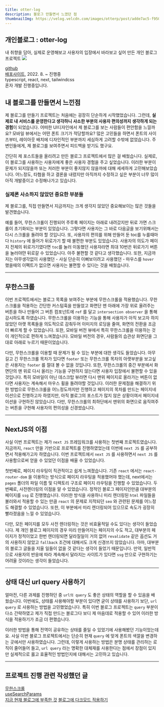 ```yaml
---
title: otter-log
description: 블로그 만들면서 느꼈던 점
thumbnailImg: https://velog.velcdn.com/images/otterp/post/adde7ac5-f950-40cb-af62-2e5425dd6419/image.png
---
```


## 개인블로그 : otter-log

내 취향을 담아, 실제로 운영해보고 사용자의 입장에서 바라보고 싶어 만든 개인 블로그 프로젝트
![](https://velog.velcdn.com/images/otterp/post/adde7ac5-f950-40cb-af62-2e5425dd6419/image.png)

[github](https://github.com/otterp012/otter-log)  
[배포사이트](http://otter-log.world), 2022. 8. ~ 진행중  
typescript, react, next, tailwindcss  
혼자 개발 진행중입니다.

## 내 블로그를 만들면서 느낀점

제 블로그를 만들기 프로젝트는 처음에는 굉장히 단순하게 시작했었습니다. 그런데, **실제로 내 서비스를 운영한다고 생각하니 사소한 부분의 사용자 편의성까지 생각하게 되는 경험**이 되었습니다. 어떠한 UI디자인에서 제 블로그를 보는 사람들이 편안함을 느낄까요? 모바일 뷰에서는 어떤 폰트 크기가 적당할까요? 많은 고민들을 하면서 폰트의 사이즈부터, 레이아웃 배치에 디자인적인 부분까지 세심하게 고려할 수밖에 없었습니다. 주변인들에게, 제 블로그를 보여주면서 피드백을 받기도 했구요.

간단히 제 포스트들을 올리려고 만든 블로그 프로젝트에서 많은 걸 배웠습니다. 실제로, 이 블로그를 사용하는 사용자에게 좋은 사용자 경험을 주고 싶었습니다. 이러한 부분이 문제가 되지않을까 또는 저러한 부분이 좋지않지 않을까에 대해 세세하게 고민해보았습니다. 어느정도, 타협을 하고 결론을 내렸지만 아직까지 수정하고 싶은 부분이 너무 많이 아직 개발중이고 수정해나가고 있습니다.

### 실제론 사소하지 않았던 중요한 부분들

제 블로그를, 직접 만들면서 지금까지는 크게 생각지 않았던 중요해보이는 많은 것들을 발견했습니다.

예를 들어, 무한스크롤이 진행되어 주루룩 페이지는 아래로 내려갔지만 뒤로 가면 스크롤이 초기화되는 부분이 있었습니다. 그렇다면 사용자는 그 바로 다음글을 보기위해서는 다시 스크롤을 돌려야 할 것입니다. 또, 사용자의 편의를 위해 만들어 둔 toc를 누를때마다 `history` 에 들어가 뒤로가기 할 때 불편한 부분도 있었습니다. 사용자의 의도가 페이지 전체의 뒤로가기였다면 `toc`를 눌러 이동했던 사용자라면 최대 10번은 뒤로가기 버튼을 눌러야먄 뒤로갈 수 있었습니다. 아주 불편할 것 같다고 생각했습니다. 또한, 지금까지는 아무생각없이 사용했던 - 사실 단순히 이뻐보이려고 사용했던 - 마우스를 `hover` 했을때의 이펙트가 없으면 사용자는 불편할 수 있다는 것을 배웠습니다.

---

## 무한스크롤

이번 프로젝트에서는 블로그 목록을 보여주는 부분에 무한스크롤을 적용했습니다. 무한스크롤을 적용하는 간단한 커스텀훅을 만들었고 화면단 맨 아래에 가장 위로 올려주는 버튼을 하나 만들어 그 버튼 컴포넌트에 `ref` 를 달고 `intersection observer` 을 통해 감시하도록 하였습니다. 무한스크롤을 이용하는 기능을 통해 사용자가 아직 보고자 하지 않았던 아랫 목록들을 의도적으로 감춰두어 이미지의 로딩을 줄여, 화면의 전환을 조금 더 빠르게 할 수 있었습니다. 또한, 모바일 버전 뷰에서 특히 무한스크롤을 이용하는 것이 개인적으로 편하게 느껴졌습니다. 모바일 버전의 경우, 사람들의 습관상 화면단을 그대로 아래로 누르기 때문이었습니다.

다만, 무한스크롤을 이용할 때 문제가 될 수 있는 부분에 대한 생각도 들었습니다. 아무 길고 긴 무한스크롤 목차가 있다면 `footer` 또는 무한스크롤 목차의 아랫부분을 보고싶은 사용자는 `footer` 를 절대 볼 수 없을 것입니다. 또한, 무한스크롤의 중간 부분에서 화면단의 맨 위로 다시 올리는 기능을 구현하지 않는다면 사용자 입장에서 불편할 수 있을 것입니다. 특히 모바일이 아닌 데스크탑 뷰라면 다시 맨위 페이지로 올라가는 버튼이 없다면 사용자는 계속해서 마우스 휠을 돌려야할 것입니다. 이러한 문제점을 해결하기 위한 방법으로 무한스크롤을 어느정도까지만 진행하고 페이지의 목차를 만드는 페이지네이션으로 진행하고자 하였지만, 아직 블로그의 포스트가 많지 않은 상황이여서 페이지네이션을 구현하진 않았습니다. 다만, 무한스크롤의 최하단에서 맨위의 화면으로 움직여주는 버튼을 구현해 사용자의 편의성을 신경썼습니다.

---

## NextJS의 이점

사실 이번 프로젝트는 제가 `next JS` 프레임워크를 사용하는 첫번째 프로젝트였습니다. 지금까지, `react` 만을 기반으로 프로젝트를 진행하였었는데 이번에 `next JS` 를 공부하면서 적용해가고자 하였습니다. 이번 프로젝트에서 `next JS` 를 사용하면서 `next JS` 를 사용함으로써 얻을 수 있었던 이점을 배울 수 있었습니다.

첫번째로, 페이지 라우팅이 직관적이고 쉽게 느껴졌습니다. 기존 `react` 에서는 `react-router-dom` 을 이용하는 방식으로 페이지 라우팅을 적용했어야 했는데, next에서는 `pages` 폴더의 파일 이름 및 디렉토리 구조로 페이지 라우팅을 진행할 수 있었습니다. 두번째로, 사전렌더링의 이점을 알 수 있었습니다. 정적인 블로그 페이지인만큼 대부분의 페이지를 `ssg` 로 진행했습니다. 이러한 방식을 사용하니 미리 렌더링된 `html` 파일들을 불러와서 적용할 수 있는 만큼 `react` 의 문제로 지적되던 `seo` 와 관련된 문제를 어느정도 해결할 수 있었습니다. 또한, 이 부분에서 미리 렌더링되어 있으므로 속도가 굉장히 빨라졌음을 느낄 수 있었습니다.

다만, 모든 페이지를 모두 사전 렌더링하는 것은 비효율적일 수도 있다는 생각이 들었습니다. 제 개인 블로그 페이지의 경우 미리 만들어지는 페이지의 수도 적고, 대부분의 페이지가 정적이었고 한번 렌더링되면 달라질일이 거의 없어 `revalidate` 같은 옵션도 거의 사용하지 않았고 `fallback` 조건에 대해서도 크게 신경쓰지 않았습니다. 아마, 대부분의 블로그 글들을 지울 일들이 없을 것 같다는 생각이 들었기 때문입니다. 만약, 일반적으로 사용자의 반응에 따라 계속해서 달라지는 사이트가 있다면 `ssg` 만으로 구현하기는 어려울 것이라는 생각이 들었습니다.

---

## 상태 대신 url query 사용하기

얼마전, 다른 과제를 진행하던 중 `url의 query` 도 좋은 상태의 역할을 할 수 있음을 배웠습니다. 이번에도, 상태를 사용해야할 부분이 있다면 굳이 상태를 사용하기 보단, `url query` 로 사용하는 방법을 고민했었습니다. 특히 이번 블로그 프로젝트는 `query` 부분이 다소 간략하였고 제가 직접 만드는 블로그다 보디 제 마음데로 적용할 수 있어 이러한 방식을 적용하기가 조금 더 편했습니다.

이러한 방법을 통해 전역이 공유하는 상태를 줄일 수 있었기에 사용해봤던 기능이었는데요. 사실 이번 블로그 프로젝트에서는 단순히 현재 `query` 에 맞게 폰트의 색깔을 변경하는 곳에서만 사용하였습니다. 그런데, 이렇게 사용하는 방법은 분명 상태를 관리하는 로직이 줄어들어 들고, `url query` 라는 명확한 대체재를 사용한다는 점에서 장점이 있지만 실제적으로 옳고 효율적인 방법인지에 대해서는 고민하고 있습니다.

---

## 프로젝트 진행 관련 작성했던 글

[무한스크롤](https://otter-log.world/blog/react-infinite-scroll)  
[useSearchParams](https://otter-log.world/blog/react-userSerachParams)  
[지금 현재 블로그에 부족한 것](http://otter-log.world/blog/next-goingtoAdd)
[블로그에 다크모드 적용하기](https://otter-log.world/blog/next-dark-mode)
